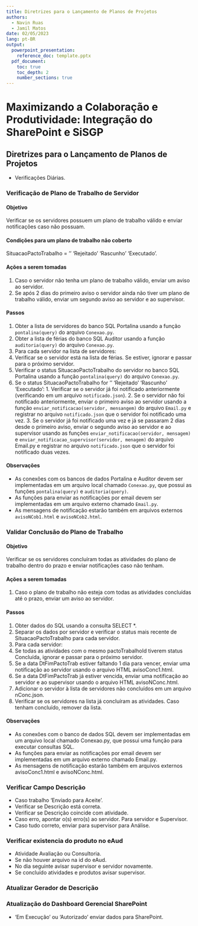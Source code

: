 ```yaml
---
title: Diretrizes para o Lançamento de Planos de Projetos
authors: 
  - Navin Ruas 
  - Jamil Matos
date: 02/05/2023
lang: pt-BR
output:
  powerpoint_presentation:
    reference_doc: template.pptx
  pdf_document:
    toc: true
    toc_depth: 2
    number_sections: true
---
```


# Maximizando a Colaboração e Produtividade: Integração do SharePoint e SiSGP

## Diretrizes para o Lançamento de Planos de Projetos

- Verificações Diárias.

### Verificação de Plano de Trabalho de Servidor

#### Objetivo

Verificar se os servidores possuem um plano de trabalho válido e enviar notificações caso não possuam.

#### Condições para um plano de trabalho não coberto

SituacaoPactoTrabalho = ‘’ ‘Rejeitado’ ‘Rascunho’ ‘Executado’.

#### Ações a serem tomadas

1. Caso o servidor não tenha um plano de trabalho válido, enviar um aviso ao servidor.
2. Se após 2 dias do primeiro aviso o servidor ainda não tiver um plano de trabalho válido, enviar um segundo aviso ao servidor e ao supervisor.

#### Passos

1. Obter a lista de servidores do banco SQL Portalina usando a função `pontalina(query)` do arquivo `Conexao.py`.
2. Obter a lista de férias do banco SQL Auditor usando a função `auditoria(query)` do arquivo `Conexao.py`.
3. Para cada servidor na lista de servidores:
  1. Verificar se o servidor está na lista de férias. Se estiver, ignorar e passar para o próximo servidor.
  2. Verificar o status SituacaoPactoTrabalho do servidor no banco SQL Portalina usando a função `pontalina(query)` do arquivo `Conexao.py`.
  3. Se o status SituacaoPactoTrabalho for ‘’ ‘Rejeitado’ ‘Rascunho’ ‘Executado’:
    1. Verificar se o servidor já foi notificado anteriormente (verificando em um arquivo `notificado.json`).
    2. Se o servidor não foi notificado anteriormente, enviar o primeiro aviso ao servidor usando a função `enviar_notificacao(servidor, mensangem)` do arquivo `Email.py` e registrar no arquivo `notificado.json` que o servidor foi notificado uma vez.
    3. Se o servidor já foi notificado uma vez e já se passaram 2 dias desde o primeiro aviso, enviar o segundo aviso ao servidor e ao supervisor usando as funções `enviar_notificacao(servidor, mensagem)` e `enviar_notificacao_supervisor(servidor, menagem)` do arquivo Email.py e registrar no arquivo `notificado.json` que o servidor foi notificado duas vezes.

#### Observações

- As conexões com os bancos de dados Portalina e Auditor devem ser implementadas em um arquivo local chamado `Conexao.py`, que possui as funções `pontalina(query)` e `auditoria(query)`.
- As funções para enviar as notificações por email devem ser implementadas em um arquivo externo chamado `Email.py`.
- As mensagens de notificação estarão também em arquivos externos `avisoNCob1.html` e `avisoNCob2.html`.

### Validar Conclusão do Plano de Trabalho

#### Objetivo

Verificar se os servidores concluíram todas as atividades do plano de trabalho dentro do prazo e enviar notificações caso não tenham.

#### Ações a serem tomadas

1. Caso o plano de trabalho não esteja com todas as atividades concluídas até o prazo, enviar um aviso ao servidor.

#### Passos

1. Obter dados do SQL usando a consulta SELECT *.
2. Separar os dados por servidor e verificar o status mais recente de SituacaoPactoTrabalho para cada servidor.
3. Para cada servidor:
  1. Se todas as atividades com o mesmo pactoTrabalhoId tiverem status Concluída, ignorar e passar para o próximo servidor.
  2. Se a data DtFimPactoTrab estiver faltando 1 dia para vencer, enviar uma notificação ao servidor usando o arquivo HTML avisoConc1.html.
  3. Se a data DtFimPactoTrab já estiver vencida, enviar uma notificação ao servidor e ao supervisor usando o arquivo HTML avisoNConc.html.
  4. Adicionar o servidor à lista de servidores não concluídos em um arquivo nConc.json.
  5. Verificar se os servidores na lista já concluíram as atividades. Caso tenham concluído, remover da lista.

#### Observações

- As conexões com o banco de dados SQL devem ser implementadas em um arquivo local chamado Conexao.py, que possui uma função para executar consultas SQL.
- As funções para enviar as notificações por email devem ser implementadas em um arquivo externo chamado Email.py.
- As mensagens de notificação estarão também em arquivos externos avisoConc1.html e avisoNConc.html.


### Verificar Campo Descrição
- Caso trabalho 'Enviado para Aceite'.
- Verificar se Descrição está correta.
- Verificar se Descrição coincide com atividade.
- Caso erro, apontar o(s) erro(s) ao servidor. Para servidor e Supervisor.
- Caso tudo correto, enviar para supervisor para Análise.


### Verificar existencia do produto no eAud
- Atividade Avaliação ou Consultoria.
- Se não houver arquivo na id do eAud.
- No dia seguinte avisar supervisor e servidor novamente.
- Se concluído atividades e produtos avisar supervisor.

### Atualizar Gerador de Descrição

### Atualização do Dashboard Gerencial SharePoint
- 'Em Execução' ou 'Autorizado' enviar dados para SharePoint.